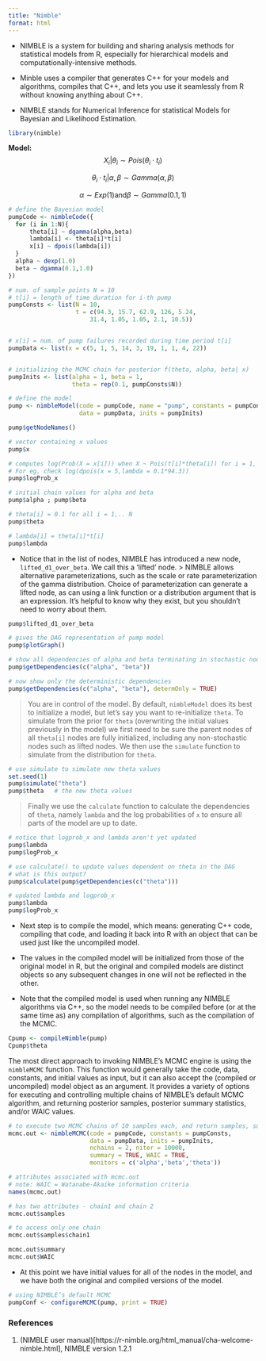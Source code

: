```yaml
---
title: "Nimble"
format: html
---
```


* NIMBLE is a system for building and sharing analysis methods for statistical models from R, especially for hierarchical models and computationally-intensive methods.

* Minble uses a compiler that generates C++ for your models and algorithms, compiles that C++, and lets you use it seamlessly from R without knowing anything about C++.

* NIMBLE stands for Numerical Inference for statistical Models for Bayesian and Likelihood Estimation.

```r
library(nimble)
```


**Model:**
$$
X_i | \theta_i \sim Pois(\theta_i \cdot t_i ) 
$$

$$
\theta_i \cdot t_i | \alpha, \beta \sim Gamma(\alpha, \beta)
$$

$$
\alpha \sim Exp(1) \mathrm{ and } \beta \sim Gamma(0.1,1)
$$

```r
# define the Bayesian model
pumpCode <- nimbleCode({ 
  for (i in 1:N){
      theta[i] ~ dgamma(alpha,beta)
      lambda[i] <- theta[i]*t[i]
      x[i] ~ dpois(lambda[i])
  }
  alpha ~ dexp(1.0)
  beta ~ dgamma(0.1,1.0)
})

# num. of sample points N = 10
# t[i] = length of time duration for i-th pump
pumpConsts <- list(N = 10,
                   t = c(94.3, 15.7, 62.9, 126, 5.24,
                       31.4, 1.05, 1.05, 2.1, 10.5))


# x[i] = num. of pump failures recorded during time period t[i]
pumpData <- list(x = c(5, 1, 5, 14, 3, 19, 1, 1, 4, 22))


# initializing the MCMC chain for posterior f(theta, alpha, beta| x)
pumpInits <- list(alpha = 1, beta = 1,
                  theta = rep(0.1, pumpConsts$N))
```


```r
# define the model
pump <- nimbleModel(code = pumpCode, name = "pump", constants = pumpConsts,
                    data = pumpData, inits = pumpInits)
```


```r
pump$getNodeNames()
```

```r
# vector containing x values
pump$x

# computes log(Prob(X = x[i])) when X ~ Pois(t[i]*theta[i]) for i = 1, .. N
# For eg, check log(dpois(x = 5,lambda = 0.1*94.3))
pump$logProb_x
```


```r
# initial chain values for alpha and beta
pump$alpha ; pump$beta
```

```r
# theta[i] = 0.1 for all i = 1,.. N
pump$theta

# lambda[i] = theta[i]*t[i]
pump$lambda
```

* Notice that in the list of nodes, NIMBLE has introduced a new node, `lifted_d1_over_beta`. We call this a ‘lifted’ node. 
> NIMBLE allows alternative parameterizations, such as the scale or rate parameterization of the gamma distribution. Choice of parameterization can generate a lifted node, as can using a link function or a distribution argument that is an expression. It’s helpful to know why they exist, but you shouldn’t need to worry about them.

```r
pump$lifted_d1_over_beta
```

```r
# gives the DAG representation of pump model
pump$plotGraph()
```


```r
# show all dependencies of alpha and beta terminating in stochastic nodes
pump$getDependencies(c("alpha", "beta"))

# now show only the deterministic dependencies
pump$getDependencies(c("alpha", "beta"), determOnly = TRUE)
```

> You are in control of the model. By default, `nimbleModel` does its best to initialize a model, but let’s say you want to re-initialize `theta`. To simulate from the prior for `theta` (overwriting the initial values previously in the model) we first need to be sure the parent nodes of all `theta[i]` nodes are fully initialized, including any non-stochastic nodes such as lifted nodes. We then use the `simulate` function to simulate from the distribution for `theta`. 


```r
# use simulate to simulate new theta values
set.seed(1)
pump$simulate("theta")
pump$theta   # the new theta values
```

> Finally we use the `calculate` function to calculate the dependencies of `theta`, namely `lambda` and the log probabilities of `x` to ensure all parts of the model are up to date.

```r
# notice that logprob_x and lambda aren't yet updated
pump$lambda
pump$logProb_x
```

```r
# use calculate() to update values dependent on theta in the DAG
# what is this output?
pump$calculate(pump$getDependencies(c("theta")))
```

```r
# updated lambda and logprob_x
pump$lambda
pump$logProb_x
```


* Next step is to compile the model, which means: generating C++ code, compiling that code, and loading it back into R with an object that can be used just like the uncompiled model.

*  The values in the compiled model will be initialized from those of the original model in R, but the original and compiled models are distinct objects so any subsequent changes in one will not be reflected in the other.

* Note that the compiled model is used when running any NIMBLE algorithms via C++, so the model needs to be compiled before (or at the same time as) any compilation of algorithms, such as the compilation of the MCMC.

```r
Cpump <- compileNimble(pump)
Cpump$theta
```

The most direct approach to invoking NIMBLE’s MCMC engine is using the `nimbleMCMC` function. This function would generally take the code, data, constants, and initial values as input, but it can also accept the (compiled or uncompiled) model object as an argument. It provides a variety of options for executing and controlling multiple chains of NIMBLE’s default MCMC algorithm, and returning posterior samples, posterior summary statistics, and/or WAIC values.

```r
# to execute two MCMC chains of 10 samples each, and return samples, summary statistics, and WAIC values
mcmc.out <- nimbleMCMC(code = pumpCode, constants = pumpConsts,
                       data = pumpData, inits = pumpInits,
                       nchains = 2, niter = 10000,
                       summary = TRUE, WAIC = TRUE,
                       monitors = c('alpha','beta','theta'))
```

```r
# attributes associated with mcmc.out
# note: WAIC = Watanabe-Akaike information criteria
names(mcmc.out)
```

```r
# has two attributes - chain1 and chain 2
mcmc.out$samples

# to access only one chain
mcmc.out$samples$chain1
```

```r
mcmc.out$summary
mcmc.out$WAIC 
```

* At this point we have initial values for all of the nodes in the model, and we have both the original and compiled versions of the model.

```r
# using NIMBLE’s default MCMC
pumpConf <- configureMCMC(pump, print = TRUE)
```





















### References
1. (NIMBLE user manual)[https://r-nimble.org/html_manual/cha-welcome-nimble.html], NIMBLE version 1.2.1













































